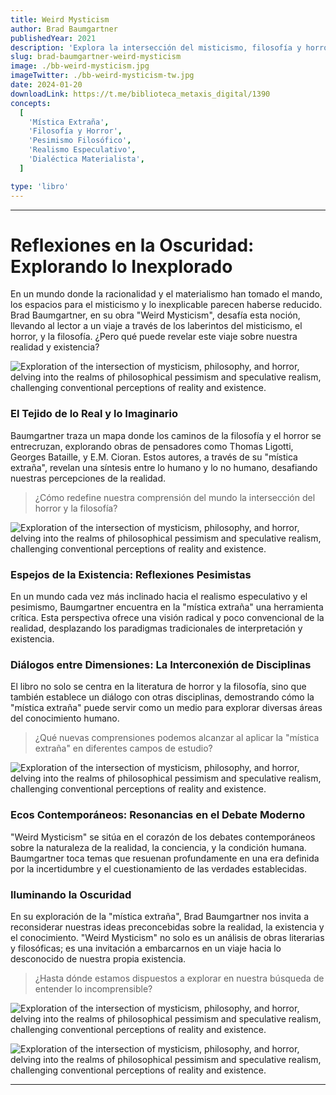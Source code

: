 ```yaml
---
title: Weird Mysticism
author: Brad Baumgartner
publishedYear: 2021
description: 'Explora la intersección del misticismo, filosofía y horror en la obra de Ligotti, Bataille, y Cioran. Introduce la "mística extraña", vinculando horror y pesimismo filosófico para revelar nuevas perspectivas de la realidad.'
slug: brad-baumgartner-weird-mysticism
image: ./bb-weird-mysticism.jpg
imageTwitter: ./bb-weird-mysticism-tw.jpg
date: 2024-01-20
downloadLink: https://t.me/biblioteca_metaxis_digital/1390
concepts:
  [
    'Mística Extraña',
    'Filosofía y Horror',
    'Pesimismo Filosófico',
    'Realismo Especulativo',
    'Dialéctica Materialista',
  ]

type: 'libro'
---
```


---

# Reflexiones en la Oscuridad: Explorando lo Inexplorado

En un mundo donde la racionalidad y el materialismo han tomado el mando, los espacios para el misticismo y lo inexplicable parecen haberse reducido. Brad Baumgartner, en su obra "Weird Mysticism", desafía esta noción, llevando al lector a un viaje a través de los laberintos del misticismo, el horror, y la filosofía. ¿Pero qué puede revelar este viaje sobre nuestra realidad y existencia?

![Exploration of the intersection of mysticism, philosophy, and horror, delving into the realms of philosophical pessimism and speculative realism, challenging conventional perceptions of reality and existence.](./bb-weird-mysticism-6.jpg)

### El Tejido de lo Real y lo Imaginario

Baumgartner traza un mapa donde los caminos de la filosofía y el horror se entrecruzan, explorando obras de pensadores como Thomas Ligotti, Georges Bataille, y E.M. Cioran. Estos autores, a través de su "mística extraña", revelan una síntesis entre lo humano y lo no humano, desafiando nuestras percepciones de la realidad.

> ¿Cómo redefine nuestra comprensión del mundo la intersección del horror y la filosofía?

![Exploration of the intersection of mysticism, philosophy, and horror, delving into the realms of philosophical pessimism and speculative realism, challenging conventional perceptions of reality and existence.](./bb-weird-mysticism-1.jpg)

### Espejos de la Existencia: Reflexiones Pesimistas

En un mundo cada vez más inclinado hacia el realismo especulativo y el pesimismo, Baumgartner encuentra en la "mística extraña" una herramienta crítica. Esta perspectiva ofrece una visión radical y poco convencional de la realidad, desplazando los paradigmas tradicionales de interpretación y existencia.

### Diálogos entre Dimensiones: La Interconexión de Disciplinas

El libro no solo se centra en la literatura de horror y la filosofía, sino que también establece un diálogo con otras disciplinas, demostrando cómo la "mística extraña" puede servir como un medio para explorar diversas áreas del conocimiento humano.

> ¿Qué nuevas comprensiones podemos alcanzar al aplicar la "mística extraña" en diferentes campos de estudio?

![Exploration of the intersection of mysticism, philosophy, and horror, delving into the realms of philosophical pessimism and speculative realism, challenging conventional perceptions of reality and existence.](./bb-weird-mysticism-2.jpg)

### Ecos Contemporáneos: Resonancias en el Debate Moderno

"Weird Mysticism" se sitúa en el corazón de los debates contemporáneos sobre la naturaleza de la realidad, la conciencia, y la condición humana. Baumgartner toca temas que resuenan profundamente en una era definida por la incertidumbre y el cuestionamiento de las verdades establecidas.

### Iluminando la Oscuridad

En su exploración de la "mística extraña", Brad Baumgartner nos invita a reconsiderar nuestras ideas preconcebidas sobre la realidad, la existencia y el conocimiento. "Weird Mysticism" no solo es un análisis de obras literarias y filosóficas; es una invitación a embarcarnos en un viaje hacia lo desconocido de nuestra propia existencia.

> ¿Hasta dónde estamos dispuestos a explorar en nuestra búsqueda de entender lo incomprensible?

![Exploration of the intersection of mysticism, philosophy, and horror, delving into the realms of philosophical pessimism and speculative realism, challenging conventional perceptions of reality and existence.](./bb-weird-mysticism-3.jpg)

![Exploration of the intersection of mysticism, philosophy, and horror, delving into the realms of philosophical pessimism and speculative realism, challenging conventional perceptions of reality and existence.](./bb-weird-mysticism-5.jpg)

---
